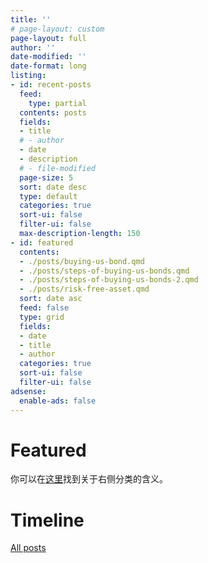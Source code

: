 ```yaml
---
title: ''
# page-layout: custom
page-layout: full
author: ''
date-modified: ''
date-format: long
listing:
- id: recent-posts
  feed:
    type: partial
  contents: posts
  fields:
  - title
  # - author
  - date
  - description
  # - file-modified
  page-size: 5
  sort: date desc
  type: default
  categories: true
  sort-ui: false
  filter-ui: false
  max-description-length: 150
- id: featured
  contents:
  - ./posts/buying-us-bond.qmd
  - ./posts/steps-of-buying-us-bonds.qmd
  - ./posts/steps-of-buying-us-bonds-2.qmd
  - ./posts/risk-free-asset.qmd
  sort: date asc
  feed: false
  type: grid
  fields:
  - date
  - title
  - author
  categories: true
  sort-ui: false
  filter-ui: false
adsense:
  enable-ads: false
---
```



# Featured

:::{#featured}
:::

你可以在[这里](/pages/categories-and-tags.qmd)找到关于右侧分类的含义。

# Timeline

:::{#recent-posts}
:::


[All posts](time-machine.qmd)
